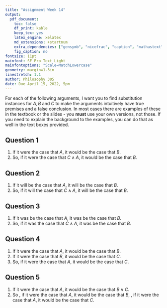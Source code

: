 ```yaml
---
title: "Assignment Week 14"
output:
  pdf_document:
    toc: false
    df_print: kable
    keep_tex: yes
    latex_engine: xelatex
    md_extensions: +startnum
    extra_dependencies: ["gensymb", "nicefrac", "caption", "mathastext"]
    fig_caption: no
fontsize: 11pt
mainfont: SF Pro Text Light
mainfontoptions: "Scale=MatchLowercase"
geometry: margin=1.3in
linestretch: 1.1
author: Philosophy 305
date: Due April 15, 2022, 5pm
---
```


For each of the following arguments, I want you to find substitution instances for $A, B$ and $C$ to make the arguments intuitively have true premises and a false conclusion. In most cases there are examples of these in the textbook or the slides - you **must** use your own versions, not those. If you need to explain the background to the examples, you can do that as well in the text boxes provided.

## Question 1

1. If it were the case that $A$, it would be the case that $B$.
1. So, if it were the case that $C \wedge A$, it would be the case that $B$.

## Question 2

1. If it will be the case that $A$, it will be the case that $B$.
1. So, if it will the case that $C \wedge A$, it will be the case that $B$.

## Question 3

1. If it was be the case that $A$, it was be the case that $B$.
1. So, if it was the case that $C \wedge A$, it was be the case that $B$.

## Question 4

1. If it were the case that $A$, it would be the case that $B$.
1. If it were the case that $B$, it would be the case that $C$.
1. So, if it were the case that $A$, it would be the case that $C$.

## Question 5

1. If it were the case that $A$, it would be the case that $B \vee C$.
1. So \textit{either}, if it were the case that $A$, it would be the case that $B$, \textit{or}, if it were the case that $A$, it would be the case that $C$.

